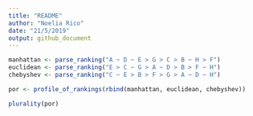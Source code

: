 ```yaml
---
title: "README"
author: "Noelia Rico"
date: "21/5/2019"
output: github_document
---
```

```r
manhattan <- parse_ranking("A ~ D ~ E > G > C > B ~ H > F")
euclidean <- parse_ranking("E > C ~ G > A ~ D > B > F ~ H")
chebyshev <- parse_ranking("C ~ E > B > F > G > A ~ D ~ H")
```

```r
por <- profile_of_rankings(rbind(manhattan, euclidean, chebyshev))
```

```r
plurality(por)
```


<!--chapter:end:README.Rmd-->

